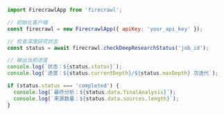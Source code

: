 ```js Node（Node.js）
import FirecrawlApp from 'firecrawl';

// 初始化客户端
const firecrawl = new FirecrawlApp({ apiKey: 'your_api_key' });

// 检查深度研究状态
const status = await firecrawl.checkDeepResearchStatus('job_id');

// 输出当前进度
console.log(`状态：${status.status}`);
console.log(`进度：${status.currentDepth}/${status.maxDepth} 次迭代`);

if (status.status === 'completed') {
  console.log(`最终分析：${status.data.finalAnalysis}`);
  console.log(`来源数量：${status.data.sources.length}`);
} 
```

